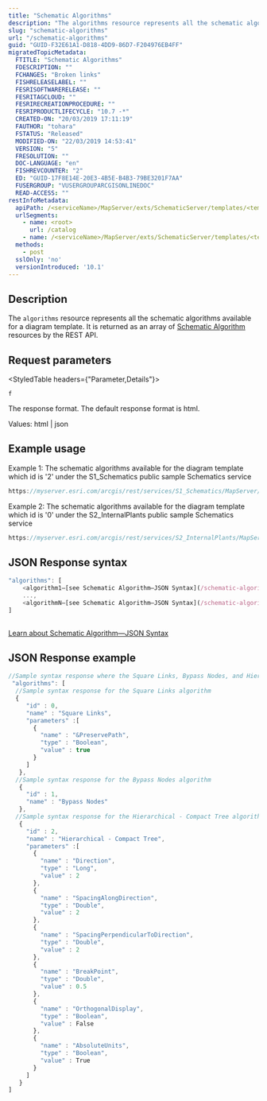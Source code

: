 ```yaml
---
title: "Schematic Algorithms"
description: "The algorithms resource represents all the schematic algorithms available for a diagram template."
slug: "schematic-algorithms"
url: "/schematic-algorithms"
guid: "GUID-F32E61A1-D818-4DD9-86D7-F204976EB4FF"
migratedTopicMetadata:
  FTITLE: "Schematic Algorithms"
  FDESCRIPTION: ""
  FCHANGES: "Broken links"
  FISHRELEASELABEL: ""
  FESRISOFTWARERELEASE: ""
  FESRITAGCLOUD: ""
  FESRIRECREATIONPROCEDURE: ""
  FESRIPRODUCTLIFECYCLE: "10.7 -*"
  CREATED-ON: "20/03/2019 17:11:19"
  FAUTHOR: "tohara"
  FSTATUS: "Released"
  MODIFIED-ON: "22/03/2019 14:53:41"
  VERSION: "5"
  FRESOLUTION: ""
  DOC-LANGUAGE: "en"
  FISHREVCOUNTER: "2"
  ED: "GUID-17F8E14E-20E3-4B5E-B4B3-79BE3201F7AA"
  FUSERGROUP: "VUSERGROUPARCGISONLINEDOC"
  READ-ACCESS: ""
restInfoMetadata:
  apiPath: /<serviceName>/MapServer/exts/SchematicServer/templates/<tempID>/algorithms
  urlSegments:
    - name: <root>
      url: /catalog
    - name: /<serviceName>/MapServer/exts/SchematicServer/templates/<tempID>/algorithms
  methods: 
    - post
  sslOnly: 'no'
  versionIntroduced: '10.1'
---
```


## Description

The `algorithms` resource represents all the schematic algorithms available for a diagram template. It is returned as an array of [Schematic Algorithm](/schematic-algorithm) resources by the REST API.

##  Request parameters 

<StyledTable headers={"Parameter,Details"}>

<StyledTableRow>

<StyledTableCell cellStyle="markdown">

`f` 

</StyledTableCell>

<StyledTableCell cellStyle="markdown">

The response format. The default response format is html.

Values: html | json

</StyledTableCell>

</StyledTableRow>

</StyledTable>

## Example usage

Example 1: The schematic algorithms available for the diagram template which id is '2' under the S1_Schematics public sample Schematics service 

```javascript
https://myserver.esri.com/arcgis/rest/services/S1_Schematics/MapServer/exts/SchematicsServer/templates/2/algorithms
```

 

Example 2: The schematic algorithms available for the diagram template which id is '0' under the S2_InternalPlants public sample Schematics service

```javascript
https://myserver.esri.com/arcgis/rest/services/S2_InternalPlants/MapServer/exts/SchematicsServer/templates/0/algorithms
```

 

## JSON Response syntax

```javascript
"algorithms": [
    <algorithm1—[see Schematic Algorithm—JSON Syntax](/schematic-algorithm/#json-response-syntax)>,
    ...,
    <algorithmN—[see Schematic Algorithm—JSON Syntax](/schematic-algorithm/#json-response-syntax)>
]
          
```

 

[Learn about Schematic Algorithm—JSON Syntax](/schematic-algorithm#json-response-syntax)

## JSON Response example

```javascript
//Sample syntax response where the Square Links, Bypass Nodes, and Hierarchical - Compact Tree are the only available algorithms on a diagram template 
 "algorithms": [
  //Sample syntax response for the Square Links algorithm
  {
     "id" : 0,
     "name" : "Square Links",
     "parameters" :[
       {
         "name" : "&PreservePath", 
         "type" : "Boolean", 
         "value" : true 
       }
     ]
   },
  //Sample syntax response for the Bypass Nodes algorithm
   {
     "id" : 1,
     "name" : "Bypass Nodes"
   },
  //Sample syntax response for the Hierarchical - Compact Tree algorithm
   {
     "id" : 2,
     "name" : "Hierarchical - Compact Tree",
     "parameters" :[
       {
         "name" : "Direction", 
         "type" : "Long", 
         "value" : 2 
       },
       {
         "name" : "SpacingAlongDirection", 
         "type" : "Double", 
         "value" : 2 
       },
       {
         "name" : "SpacingPerpendicularToDirection", 
         "type" : "Double", 
         "value" : 2 
       },
       {
         "name" : "BreakPoint", 
         "type" : "Double", 
         "value" : 0.5 
       },
       {
         "name" : "OrthogonalDisplay", 
         "type" : "Boolean", 
         "value" : False 
       },
       {
         "name" : "AbsoluteUnits", 
         "type" : "Boolean", 
         "value" : True 
       }
     ]
   }
]
          
```

 
